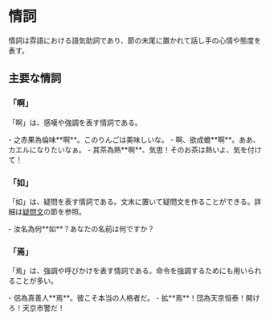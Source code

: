 
# 情詞

情詞は雰語における語気助詞であり、節の末尾に置かれて話し手の心情や態度を表す。

## 主要な情詞

### 「啊」

「<PPron text="啊">啊</PPron>」は、感嘆や強調を表す情詞である。

<PBox>
- <PPron text="之.赤果.為.倫味.啊.。">之赤果為倫味**啊**。</PPron><Translate>このりんごは美味しいな。</Translate>
- <PPron text="啊.、.欲.成.蟾.啊.。">啊、欲成蟾**啊**。</PPron><Translate>ああ、カエルになりたいなぁ。</Translate>
- <PPron text="其.茶.為.熱.啊.、.気思.！">其茶為熱**啊**、気思！</PPron><Translate>そのお茶は熱いよ、気を付けて！</Translate>
</PBox>

### 「如」

「<PPron text="如">如</PPron>」は、疑問を表す情詞である。文末に置いて疑問文を作ることができる。詳細は[疑問文](../04/#疑問文)の節を参照。

<PBox>
- <PPron text="汝.名.為.何.如.？">汝名為何**如**？</PPron><Translate>あなたの名前は何ですか？</Translate>
</PBox>

### 「焉」

「<PPron text="焉">焉</PPron>」は、強調や呼びかけを表す情詞である。命令を強調するためにも用いられることが多い。

<PBox>
- <PPron text="侶.為.真.善人.焉.。">侶為真善人**焉**。</PPron><Translate>彼こそ本当の人格者だ。</Translate>
- <PPron text="拡.焉.！.団.為.天京.恒泰.！">拡**焉**！団為天京恒泰！</PPron><Translate>開けろ！天京市警だ！</Translate>
</PBox>
